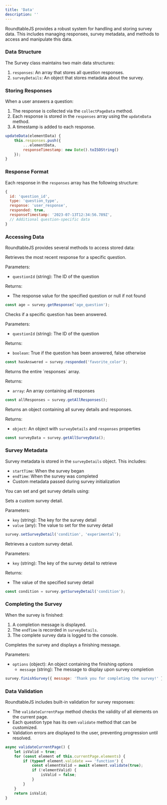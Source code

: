 ```yaml
---
title: 'Data'
description: ''
---
```


RoundtableJS provides a robust system for handling and storing survey data. This includes managing responses, survey metadata, and methods to access and manipulate this data.

### Data Structure

The Survey class maintains two main data structures:

1. `responses`: An array that stores all question responses.
2. `surveyDetails`: An object that stores metadata about the survey.

### Storing Responses

When a user answers a question:

1. The response is collected via the `collectPageData` method.
2. Each response is stored in the `responses` array using the `updateData` method.
3. A timestamp is added to each response.

```javascript
updateData(elementData) {
    this.responses.push({
        ...elementData,
        responseTimestamp: new Date().toISOString()
    });
}
```

### Response Format

Each response in the `responses` array has the following structure:

```javascript
{
  id: 'question_id',
  type: 'question_type',
  response: 'user_response',
  responded: true,
  responseTimestamp: '2023-07-13T12:34:56.789Z',
  // Additional question-specific data
}
```

### Accessing Data

RoundtableJS provides several methods to access stored data:

<ParamField path="getResponse" type="function">
  Retrieves the most recent response for a specific question.

  Parameters:
  - `questionId` (string): The ID of the question

  Returns:
  - The response value for the specified question or null if not found

  ```javascript
  const age = survey.getResponse('age_question');
  ```
</ParamField>

<ParamField path="responded" type="function">
  Checks if a specific question has been answered.

  Parameters:
  - `questionId` (string): The ID of the question

  Returns:
  - `boolean`: True if the question has been answered, false otherwise

  ```javascript
  const hasAnswered = survey.responded('favorite_color');
  ```
</ParamField>

<ParamField path="getAllResponses" type="function">
  Returns the entire `responses` array.

  Returns:
  - `array`: An array containing all responses

  ```javascript
  const allResponses = survey.getAllResponses();
  ```
</ParamField>

<ParamField path="getAllSurveyData" type="function">
  Returns an object containing all survey details and responses.

  Returns:
  - `object`: An object with `surveyDetails` and `responses` properties

  ```javascript
  const surveyData = survey.getAllSurveyData();
  ```
</ParamField>

### Survey Metadata

Survey metadata is stored in the `surveyDetails` object. This includes:

- `startTime`: When the survey began
- `endTime`: When the survey was completed
- Custom metadata passed during survey initialization

You can set and get survey details using:

<ParamField path="setSurveyDetail" type="function">
  Sets a custom survey detail.

  Parameters:
  - `key` (string): The key for the survey detail
  - `value` (any): The value to set for the survey detail

  ```javascript
  survey.setSurveyDetail('condition', 'experimental');
  ```
</ParamField>

<ParamField path="getSurveyDetail" type="function">
  Retrieves a custom survey detail.

  Parameters:
  - `key` (string): The key of the survey detail to retrieve

  Returns:
  - The value of the specified survey detail

  ```javascript
  const condition = survey.getSurveyDetail('condition');
  ```
</ParamField>

### Completing the Survey

When the survey is finished:

1. A completion message is displayed.
2. The `endTime` is recorded in `surveyDetails`.
3. The complete survey data is logged to the console.

<ParamField path="finishSurvey" type="function">
  Completes the survey and displays a finishing message.

  Parameters:
  - `options` (object): An object containing the finishing options
    - `message` (string): The message to display upon survey completion

  ```javascript
  survey.finishSurvey({ message: 'Thank you for completing the survey!' });
  ```
</ParamField>

### Data Validation

RoundtableJS includes built-in validation for survey responses:

- The `validateCurrentPage` method checks the validity of all elements on the current page.
- Each question type has its own `validate` method that can be customized.
- Validation errors are displayed to the user, preventing progression until resolved.

```javascript
async validateCurrentPage() {
    let isValid = true;
    for (const element of this.currentPage.elements) {
        if (typeof element.validate === 'function') {
            const elementValid = await element.validate(true);
            if (!elementValid) {
                isValid = false;
            }
        }
    }
    return isValid;
}
```